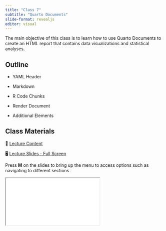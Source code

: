 ```yaml
---
title: "Class 7"
subtitle: "Quarto Documents"
slide-format: revealjs
editor: visual
---
```


The main objective of this class is to learn how to use Quarto Documents to create an HTML report that contains data visualizations and statistical analyses.

## Outline

-   YAML Header

-   Markdown

-   R Code Chunks

-   Render Document

-   Additional Elements

## Class Materials

📘 [Lecture Content](/lectures/lectures-class-7.html)

🖥️ [Lecture Slides - Full Screen](/slides/slides-class-7.html){target="_blank"}

Press **M** on the slides to bring up the menu to access options such as navigating to different sections

<div>

```{=html}
<iframe class="slide-deck" src="/slides/slides-class-7.html"></iframe>
```

</div>
